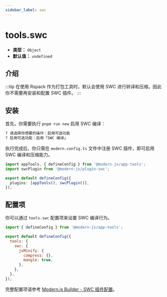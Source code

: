 ```yaml
---
sidebar_label: swc
---
```


# tools.swc

- **类型：** `Object`
- **默认值：** `undefined`

## 介绍


<SWC />

:::tip
在使用 Rspack 作为打包工具时，默认会使用 SWC 进行转译和压缩，因此你不需要再安装和配置 SWC 插件。
:::

## 安装

首先，你需要执行 `pnpm run new` 启用 SWC 编译：

```bash
? 请选择你想要的操作：启用可选功能
? 启用可选功能：启用「SWC 编译」
```

执行完成后，你只需在 `modern.config.ts` 文件中注册 SWC 插件，即可启用 SWC 编译和压缩能力。

```ts title="modern.config.ts"
import appTools, { defineConfig } from '@modern-js/app-tools';
import swcPlugin from '@modern-js/plugin-swc';

export default defineConfig({
  plugins: [appTools(), swcPlugin()],
});
```

## 配置项

你可以通过 `tools.swc` 配置项来设置 SWC 编译行为。

```js title="modern.config.ts"
import { defineConfig } from '@modern-js/app-tools';

export default defineConfig({
  tools: {
    swc: {
      jsMinify: {
        compress: {},
        mangle: true,
      },
    },
  },
});
```

完整配置项请参考 [Modern.js Builder - SWC 插件配置](https://modernjs.dev/builder/plugins/plugin-swc.html#%E9%85%8D%E7%BD%AE)。

